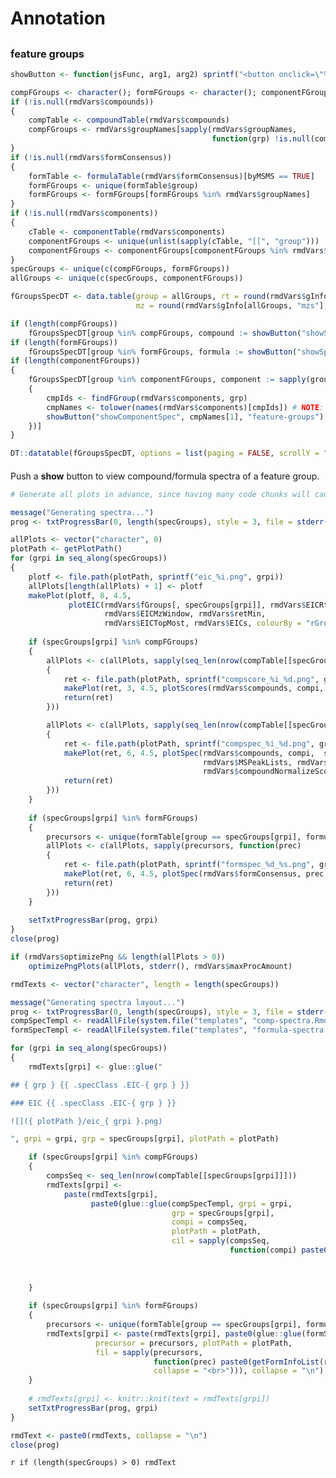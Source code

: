 <style>
.specClass {
    display: none;
}
</style>

<script>`r readAllFile(system.file("js", "utils-report.js", package = "patRoon"))`</script>

Annotation {data-orientation=rows}
===

##

### feature groups

```r
showButton <- function(jsFunc, arg1, arg2) sprintf("<button onclick=\"%s('%s', '%s');\" style=\"padding: 0px 3px 0px 3px\">show</button>", jsFunc, arg1, arg2)

compFGroups <- character(); formFGroups <- character(); componentFGroups <- character()
if (!is.null(rmdVars$compounds))
{
    compTable <- compoundTable(rmdVars$compounds)
    compFGroups <- rmdVars$groupNames[sapply(rmdVars$groupNames,
                                             function(grp) !is.null(compTable[[grp]]) && nrow(compTable[[grp]]) > 0)]
}
if (!is.null(rmdVars$formConsensus))
{
    formTable <- formulaTable(rmdVars$formConsensus)[byMSMS == TRUE]
    formFGroups <- unique(formTable$group)
    formFGroups <- formFGroups[formFGroups %in% rmdVars$groupNames]
}
if (!is.null(rmdVars$components))
{
    cTable <- componentTable(rmdVars$components)
    componentFGroups <- unique(unlist(sapply(cTable, "[[", "group")))
    componentFGroups <- componentFGroups[componentFGroups %in% rmdVars$groupNames]
}
specGroups <- unique(c(compFGroups, formFGroups))
allGroups <- unique(c(specGroups, componentFGroups))

fGroupsSpecDT <- data.table(group = allGroups, rt = round(rmdVars$gInfo[allGroups, "rts"], 2),
                            mz = round(rmdVars$gInfo[allGroups, "mzs"], 5))

if (length(compFGroups))
    fGroupsSpecDT[group %in% compFGroups, compound := showButton("showSpec", group, "comp")]
if (length(formFGroups))
    fGroupsSpecDT[group %in% formFGroups, formula := showButton("showSpec", group, "form")]
if (length(componentFGroups))
{
    fGroupsSpecDT[group %in% componentFGroups, component := sapply(group, function(grp)
    {
        cmpIds <- findFGroup(rmdVars$components, grp)
        cmpNames <- tolower(names(rmdVars$components)[cmpIds]) # NOTE: headings are automatically made lowercase
        showButton("showComponentSpec", cmpNames[1], "feature-groups") # UNDONE: multiple indices
    })]
}

DT::datatable(fGroupsSpecDT, options = list(paging = FALSE, scrollY = "200px"), escape = FALSE)
```

####

<div id="noSpecSelected">Push a **show** button to view compound/formula spectra of a feature group.</div>

```r
# Generate all plots in advance, since having many code chunks will cause a lot of overhead.

message("Generating spectra...")
prog <- txtProgressBar(0, length(specGroups), style = 3, file = stderr())

allPlots <- vector("character", 0)
plotPath <- getPlotPath()
for (grpi in seq_along(specGroups))
{
    plotf <- file.path(plotPath, sprintf("eic_%i.png", grpi))
    allPlots[length(allPlots) + 1] <- plotf
    makePlot(plotf, 8, 4.5,
             plotEIC(rmdVars$fGroups[, specGroups[grpi]], rmdVars$EICRtWindow,
                     rmdVars$EICMzWindow, rmdVars$retMin,
                     rmdVars$EICTopMost, rmdVars$EICs, colourBy = "rGroup"))
    
    if (specGroups[grpi] %in% compFGroups)
    {
        allPlots <- c(allPlots, sapply(seq_len(nrow(compTable[[specGroups[grpi]]])), function(compi)
        {
            ret <- file.path(plotPath, sprintf("compscore_%i_%d.png", grpi, compi))
            makePlot(ret, 3, 4.5, plotScores(rmdVars$compounds, compi, specGroups[grpi]))
            return(ret)
        }))

        allPlots <- c(allPlots, sapply(seq_len(nrow(compTable[[specGroups[grpi]]])), function(compi)
        {
            ret <- file.path(plotPath, sprintf("compspec_%i_%d.png", grpi, compi))
            makePlot(ret, 6, 4.5, plotSpec(rmdVars$compounds, compi,  specGroups[grpi],
                                           rmdVars$MSPeakLists, rmdVars$formConsensus,
                                           rmdVars$compoundNormalizeScores))
            return(ret)
        }))
    }
    
    if (specGroups[grpi] %in% formFGroups)
    {
        precursors <- unique(formTable[group == specGroups[grpi], formula])
        allPlots <- c(allPlots, sapply(precursors, function(prec)
        {
            ret <- file.path(plotPath, sprintf("formspec_%d_%s.png", grpi, prec))
            makePlot(ret, 6, 4.5, plotSpec(rmdVars$formConsensus, prec, specGroups[grpi], rmdVars$MSPeakLists))
            return(ret)
        }))
    }
    
    setTxtProgressBar(prog, grpi)
}
close(prog)

if (rmdVars$optimizePng && length(allPlots > 0))
    optimizePngPlots(allPlots, stderr(), rmdVars$maxProcAmount)
```

```r
rmdTexts <- vector("character", length = length(specGroups))

message("Generating spectra layout...")
prog <- txtProgressBar(0, length(specGroups), style = 3, file = stderr())
compSpecTempl <- readAllFile(system.file("templates", "comp-spectra.Rmd", package = "patRoon"))
formSpecTempl <- readAllFile(system.file("templates", "formula-spectra.Rmd", package = "patRoon"))

for (grpi in seq_along(specGroups))
{
    rmdTexts[grpi] <- glue::glue("

## { grp } {{ .specClass .EIC-{ grp } }}

### EIC {{ .specClass .EIC-{ grp } }}

![]({ plotPath }/eic_{ grpi }.png)

", grpi = grpi, grp = specGroups[grpi], plotPath = plotPath)

    if (specGroups[grpi] %in% compFGroups)
    {
        compsSeq <- seq_len(nrow(compTable[[specGroups[grpi]]]))
        rmdTexts[grpi] <-
            paste(rmdTexts[grpi],
                  paste0(glue::glue(compSpecTempl, grpi = grpi,
                                    grp = specGroups[grpi],
                                    compi = compsSeq,
                                    plotPath = plotPath,
                                    cil = sapply(compsSeq,
                                                 function(compi) paste0(getCompInfoList(compTable[[specGroups[grpi]]],
                                                                                        compi, TRUE,
                                                                                        mergedCompoundNames(rmdVars$compounds)),
                                                                        collapse = "<br>"))), collapse = "\n"), sep = "\n")
    }
    
    if (specGroups[grpi] %in% formFGroups)
    {
        precursors <- unique(formTable[group == specGroups[grpi], formula])
        rmdTexts[grpi] <- paste(rmdTexts[grpi], paste0(glue::glue(formSpecTempl, grpi = grpi, grp = specGroups[grpi],
                   precursor = precursors, plotPath = plotPath,
                   fil = sapply(precursors,
                                function(prec) paste0(getFormInfoList(rmdVars$formConsensus, prec, specGroups[grpi]),
                                collapse = "<br>"))), collapse = "\n"), sep = "\n")
    }
    
    # rmdTexts[grpi] <- knitr::knit(text = rmdTexts[grpi])
    setTxtProgressBar(prog, grpi)
}

rmdText <- paste0(rmdTexts, collapse = "\n")
close(prog)
```

<!-- stuff everything together: https://stackoverflow.com/a/21730473 -->
`r if (length(specGroups) > 0) rmdText`
